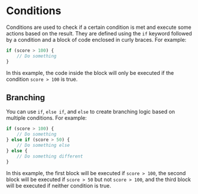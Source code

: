 # Conditions

Conditions are used to check if a certain condition is met and execute some actions based on the result. They are defined using the `if` keyword followed by a condition and a block of code enclosed in curly braces. For example:

```ts
if (score > 100) {
    // Do something
}
```

In this example, the code inside the block will only be executed if the condition `score > 100` is true.

## Branching

You can use `if`, `else if`, and `else` to create branching logic based on multiple conditions. For example:

```ts
if (score > 100) {
    // Do something
} else if (score > 50) {
    // Do something else
} else {
    // Do something different
}
```

In this example, the first block will be executed if `score > 100`, the second block will be executed if `score > 50` but not `score > 100`, and the third block will be executed if neither condition is true.
